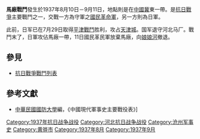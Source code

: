 {{Infobox Military Conflict|
campaign=|
image=|
caption=|
conflict=馬廠戰鬥|
date=1937年8月10日－9月11日|
place=[[中國|中國]]冀東|
result=9月4日起日軍空軍開始猛烈轟炸，11日國民革民軍放棄馬廠，向娘娘河撤退|
combatant1=中華民國國民革命軍59軍|
combatant2=日軍之中國派遣軍第2軍10師、16師、109師| 
commander1=[[宋哲元|宋哲元]]|
commander2=[[西尾壽造|西尾壽造]]、[[磯谷廉介|磯谷廉介]]、[[中島今朝吾|中島今朝吾]]、[[尤下熊彌|尤下熊彌]]|
strength1=萬餘|
strength2=萬餘|
casualties1=|
casualties2=|
}}
'''馬廠戰鬥'''發生於1937年8月10日－9月11日，地點則是在[[中國|中國]][[河北|冀]]東一帶。是[[抗日戰爭|抗日戰爭]]主要戰鬥之一，交戰一方為守軍之[[國民革命軍|國民革命軍]]，另一方則為日軍。

此前，日军已在7月29日取得[[平津戰鬥|平津戰鬥]]胜利，攻占[[天津城|天津城]]。国军退守河北马厂。戰鬥末了，日軍攻佔馬廠一帶，11日國民革民軍放棄馬廠，向[[娘娘河|娘娘河]]撤退。
==參見==
*[[抗日戰爭戰鬥列表|抗日戰爭戰鬥列表]]
==參考文獻==
*[[中華民國|中華民國]][[國防大學_(臺灣)|國防大學]]編，《中國現代軍事史主要戰役表》]

[[Category:1937年抗日战争战役|Category:1937年抗日战争战役]]
[[Category:河北抗日战争战役|Category:河北抗日战争战役]]
[[Category:沧州军事史|Category:沧州军事史]]
[[Category:黄骅市|Category:黄骅市]]
[[Category:1937年8月|Category:1937年8月]]
[[Category:1937年9月|Category:1937年9月]]